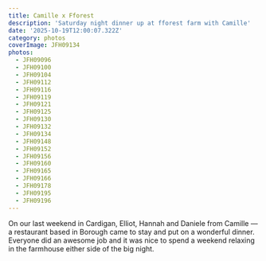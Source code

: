 ```yaml
---
title: Camille x Fforest
description: 'Saturday night dinner up at fforest farm with Camille'
date: '2025-10-19T12:00:07.322Z'
category: photos
coverImage: JFH09134
photos:
  - JFH09096
  - JFH09100
  - JFH09104
  - JFH09112
  - JFH09116
  - JFH09119
  - JFH09121
  - JFH09125
  - JFH09130
  - JFH09132
  - JFH09134
  - JFH09148
  - JFH09152
  - JFH09156
  - JFH09160
  - JFH09165
  - JFH09166
  - JFH09178
  - JFH09195
  - JFH09196
---
```


On our last weekend in Cardigan, Elliot, Hannah and Daniele from Camille — a restaurant based in Borough came to stay and put on a wonderful dinner. Everyone did an awesome job and it was nice to spend a weekend relaxing in the farmhouse either side of the big night.
